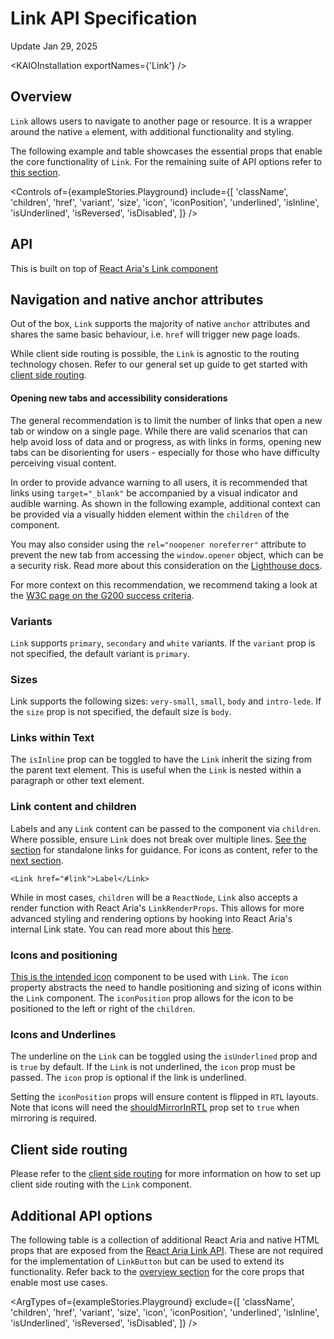 
<Meta title="Components/Link/API Specification" />

# Link API Specification

Update Jan 29, 2025

<ResourceLinks
  sourceCode="blah blah update when available on main"
  figma="https://www.figma.com/design/FWIOtGjpv9z0by95j1SgP0/Link?node-id=273-4107"
  designGuidelines="/?path=/docs/components-link-usage-guidelines--docs"
/>

<KAIOInstallation exportNames={'Link'} />

## Overview

`Link` allows users to navigate to another page or resource. It is a wrapper around the native `a` element, with additional functionality and styling.

The following example and table showcases the essential props that enable the core functionality of `Link`. For the remaining suite of API options refer to [this section](#additional-api-options).

<Canvas of={exampleStories.Playground} />

<Controls
  of={exampleStories.Playground}
  include={[
    'className',
    'children',
    'href',
    'variant',
    'size',
    'icon',
    'iconPosition',
    'underlined',
    'isInline',
    'isUnderlined',
    'isReversed',
    'isDisabled',
  ]}
/>

## API

This is built on top of [React Aria's Link component](https://react-spectrum.adobe.com/react-aria/Link.html)

## Navigation and native anchor attributes

Out of the box, `Link` supports the majority of native `anchor` attributes and shares the same basic behaviour, i.e. `href` will trigger new page loads.

While client side routing is possible, the `Link` is agnostic to the routing technology chosen. Refer to our general set up guide to get started with [client side routing](#client-side-routing).

#### Opening new tabs and accessibility considerations

The general recommendation is to limit the number of links that open a new tab or window on a single page. While there are valid scenarios that can help avoid loss of data and or progress, as with links in forms, opening new tabs can be disorienting for users - especially for those who have difficulty perceiving visual content.

In order to provide advance warning to all users, it is recommended that links using `target="_blank"` be accompanied by a visual indicator and audible warning. As shown in the following example, additional context can be provided via a visually hidden element within the `children` of the component.

You may also consider using the `rel="noopener noreferrer"` attribute to prevent the new tab from accessing the `window.opener` object, which can be a security risk. Read more about this consideration on the [Lighthouse docs](https://developer.chrome.com/docs/lighthouse/best-practices/external-anchors-use-rel-noopener).

<Canvas of={exampleStories.LinkOpensInNewTab} />

For more context on this recommendation, we recommend taking a look at the [W3C page on the G200 success criteria](https://www.w3.org/TR/WCAG20-TECHS/G200.html).

### Variants

`Link` supports `primary`, `secondary` and `white` variants. If the `variant` prop is not specified, the default variant is `primary`.

<Canvas of={exampleStories.LinkVariants} />

<DocsStory of={exampleStories.LinkVariantWhite} expanded={false} />

### Sizes

Link supports the following sizes: `very-small`, `small`, `body` and `intro-lede`. If the `size` prop is not specified, the default size is `body`.

<Canvas of={exampleStories.LinkSizes} />

### Links within Text

The `isInline` prop can be toggled to have the `Link` inherit the sizing from the parent text element. This is useful when the `Link` is nested within a paragraph or other text element.

### Link content and children

Labels and any `Link` content can be passed to the component via `children`. Where possible, ensure `Link` does not break over multiple lines. [See the section](/docs/components-link-usage-guidelines--docs) for standalone links for guidance. For icons as content, refer to the [next section](#icons-and-positioning).

```tsx
<Link href="#link">Label</Link>
```

While in most cases, `children` will be a `ReactNode`, `Link` also accepts a render function with React Aria's `LinkRenderProps`. This allows for more advanced styling and rendering options by hooking into React Aria's internal Link state. You can read more about this [here](https://react-spectrum.adobe.com/react-aria/Link.html#styling).

### Icons and positioning

[This is the intended icon](docs/components-icon-icon-future-api-specification--docs) component to be used with `Link`. The `icon` property abstracts the need to handle positioning and sizing of icons within the `Link` component. The `iconPosition` prop allows for the icon to be positioned to the left or right of the `children`.

### Icons and Underlines

The underline on the `Link` can be toggled using the `isUnderlined` prop and is `true` by default. If the `Link` is not underlined, the `icon` prop must be passed. The `icon` prop is optional if the link is underlined.

<Canvas of={exampleStories.LinkWithIconStart} />

Setting the `iconPosition` props will ensure content is flipped in `RTL` layouts. Note that icons will need the [shouldMirrorInRTL](/docs/illustrations-icon-icon-future-api-specification--docs#mirror-in-rtl) prop set to `true` when mirroring is required.

<Canvas of={exampleStories.LinkWithIconEnd} />

## Client side routing

Please refer to the [client side routing](/docs/guides-client-side-routing--docs) for more information on how to set up client side routing with the `Link` component.

## Additional API options

The following table is a collection of additional React Aria and native HTML props that are exposed from the [React Aria Link API](https://react-spectrum.adobe.com/react-aria/Link.html). These are not required for the implementation of `LinkButton` but can be used to extend its functionality. Refer back to the [overview section](#overview) for the core props that enable most use cases.

<ArgTypes
  of={exampleStories.Playground}
  exclude={[
    'className',
    'children',
    'href',
    'variant',
    'size',
    'icon',
    'iconPosition',
    'underlined',
    'isInline',
    'isUnderlined',
    'isReversed',
    'isDisabled',
  ]}
/>
